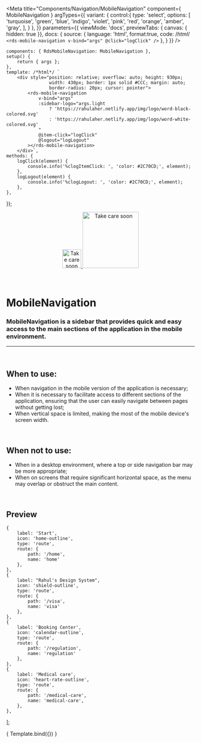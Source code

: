 
<Meta
	title="Components/Navigation/MobileNavigation"
	component={ MobileNavigation }
	argTypes={{
		variant: {
			control:{
				type: 'select',
				options: [
					'turquoise',
					'green',
					'blue',
					'indigo',
					'violet',
					'pink',
					'red',
					'orange',
					'amber',
					'gray',
				],
			}
		},
	}}
	parameters={{
		viewMode: 'docs',
		previewTabs: { canvas: { hidden: true }},
		docs: {
			source: {
				language: 'html',
				format:true,
				code: /*html*/
`<rds-mobile-navigation
	v-bind="args"
	@click="logClick"
/>`
			},
		}
	}}
/>

	components: { RdsMobileNavigation: MobileNavigation },
	setup() {
		return { args };
	},
	template: /*html*/ `
		<div style="position: relative; overflow: auto; height: 930px;
					width: 430px; border: 1px solid #CCC; margin: auto;
					border-radius: 20px; cursor: pointer">
			<rds-mobile-navigation
				v-bind="args"
				:sidebar-logo="args.light
					? 'https://rahulaher.netlify.app/img/logo/word-black-colored.svg'
					: 'https://rahulaher.netlify.app/img/logo/word-white-colored.svg'
				"
				@item-click="logClick"
				@logout="logLogout"
			></rds-mobile-navigation>
		</div>`,
	methods: {
		logClick(element) {
			console.info('%clogItemClick: ', 'color: #2C70CD;', element);
		},
		logLogout(element) {
			console.info('%clogLogout: ', 'color: #2C70CD;', element);
		},
	},
});

<div align="center" style={{display: 'flex'}}>
    <a href="https://rahulaher.netlify.app">
        <img src="../../../public/img/logo/glyph-black-colored.svg" alt="Take care soon" width="50" />
        <img src="../../../public/img/logo/word-black-colored.svg" alt="Take care soon" width="150" />
    </a>
</div>

<br />
<br />

# MobileNavigation

### MobileNavigation is a sidebar that provides quick and easy access to the main sections of the application in the mobile environment.
---
<br />

## When to use:
- When navigation in the mobile version of the application is necessary;
- When it is necessary to facilitate access to different sections of the application, ensuring that the user can easily navigate between pages without getting lost;
- When vertical space is limited, making the most of the mobile device's screen width.

<br />

## When not to use:
- When in a desktop environment, where a top or side navigation bar may be more appropriate;
- When on screens that require significant horizontal space, as the menu may overlap or obstruct the main content.

<br />

## Preview

	{
		label: 'Start',
		icon: 'home-outline',
		type: 'route',
		route: {
			path: '/home',
			name: 'home'
		},
	},
	{
		label: "Rahul's Design System",
		icon: 'shield-outline',
		type: 'route',
		route: {
			path: '/visa',
			name: 'visa'
		},
	},
	{
		label: 'Booking Center',
		icon: 'calendar-outline',
		type: 'route',
		route: {
			path: '/regulation',
			name: 'regulation'
		},
	},
	{
		label: 'Medical care',
		icon: 'heart-rate-outline',
		type: 'route',
		route: {
			path: '/medical-care',
			name: 'medical-care',
		},
	},
];

<Canvas>
	<Story
		name="MobileNavigation"
		args={{
			variant: 'indigo',
			light: true,
			sidebarLogo: 'https://rahulaher.netlify.app/img/logo/word-black-colored.svg',
			items: sideBarItems,
			activeItem: sideBarItems[1],
			user: {
				name: 'Joana Mendes',
				role: 'Administrator',
			},
			sticky: false,
		}}
	>
		{ Template.bind({}) }
	</Story>
</Canvas>

<ArgsTable story="MobileNavigation" />
